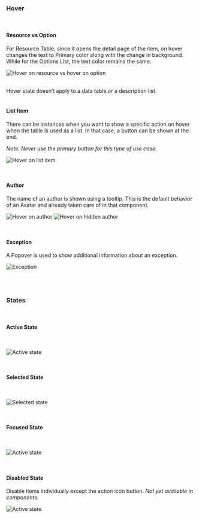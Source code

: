 ### Hover

<br/>

#### Resource vs Option

For Resource Table, since it opens the detail page of the item, on hover changes the text to Primary color along with the change in background.
While for the Options List, the text color remains the same.

![Hover on resource vs hover on option](./images/table-22.png)

<br/>
Hover state doesn’t apply to a data table or a description list.

<br/>
<br/>

#### List Item

There can be instances when you want to show a specific action on hover when the table is used as a list. In that case, a button can be shown at the end.

*Note: Never use the primary button for this type of use case.*

![Hover on list item](./images/table-23.png)

<br/>

#### Author

The name of an author is shown using a tooltip. This is the default behavior of an Avatar and already taken care of in that component. 

![Hover on author](./images/table-24.png)
![Hover on hidden author](./images/table-25.png)

<br/>

#### Exception

A Popover is used to show additional information about an exception.

![Exception](./images/table-26.png)

<br/>
<br/>

### States

<br/>

#### Active State

<br/>

![Active state](./images/table-27.png)

<br/>

#### Selected State

<br/>

![Selected state](./images/table-28.png)

<br/>

#### Focused State

<br/>

![Active state](./images/table-29.png)

<br/>

#### Disabled State

Disable items individually except the action icon button. 
*Not yet available in components.*

![Active state](./images/table-30.png)

<br/>
<br/>








